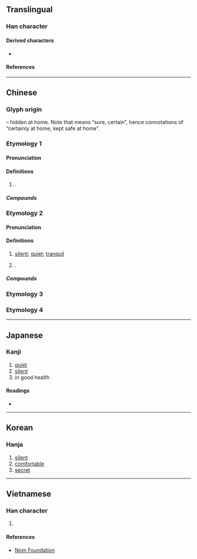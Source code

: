 {{also|密|蜜|𫲽}}
{{character info}}
==Translingual==

===Han character===
{{Han char|rn=40|rad=宀|as=05|sn=8|four=30332|canj=JPH|ids=⿱宀必}}

====Derived characters====
* {{l|mul|[[淧]], [[𪂁]], [[𡨑]], [[密]], [[𡩎]], [[𫳡]], [[䀄]], [[䁇]], [[寗]], [[蜜]], [[𡪖]], [[𫳬]]}}

====References====
{{Han ref|kx=0283.060|dkj=07098|dj=0556.170|hdz=20923.030|uh=5B93}}

----

==Chinese==

===Glyph origin===
{{Han etym}}
{{Han compound|宀|t1=roof|必|ls=psc|c1=s|c2=p}} – hidden at home. Note that {{zh-l|必*}} means “sure, certain”, hence connotations of “certainly at home, kept safe at home”.

===Etymology 1===
{{zh-forms}}
{{zh-wp|zh:宓姓}}

====Pronunciation====
{{zh-pron
|m=fú,mì
|m_note=mì - modern reading
|c=fuk6
|mn=ho̍k
|cat=pn
}}

====Definitions====
{{zh-hanzi}}

# {{surname|zh|nodot=1}}.

=====Compounds=====
{{zh-der|宓羲|宓妃|宓戲|洛浦宓妃}}

===Etymology 2===
{{zh-forms}}

====Pronunciation====
{{zh-pron
|m=mì
|c=mat6
|mn=bi̍t
|mc=y
|oc=y
|cat=pn
}}

====Definitions====
{{zh-hanzi}}

# {{zh-obsolete}} [[silent]]; [[quiet]]; [[tranquil]]
# {{surname|zh|nodot=1}}.

=====Compounds=====
{{zh-der|宓穆}}

===Etymology 3===
{{zh-see|密|ssv}}

===Etymology 4===
{{zh-see|蜜|ss}}

----

==Japanese==

===Kanji===
{{ja-kanji|grade=|rs=宀05}}

# [[quiet]]
# [[silent]]
# in good health

====Readings====
* {{ja-readings|on=[[びつ]] (bitsu), [[みち]] (michi), [[ふく]] (fuku), [[ぶく]] (buku), [[ひつ]] (hitsu)|kun=[[やすらか]] (yasuraka)}}

----

==Korean==

===Hanja===
{{ko-hanja|hangeul=복|rv=bok|mr=pok}}

# [[silent]]
# [[comfortable]]
# [[secret]]

----

==Vietnamese==

===Han character===
{{vi-readings|rs=宀05|reading=mật}}

# {{rfdef|vi|sort=宀05}}

====References====
* [http://nomfoundation.org/common/nom_details.php?codepoint=5B93 Nom Foundation]